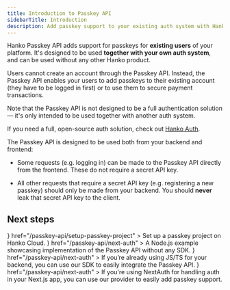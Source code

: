 ```yaml
---
title: Introduction to Passkey API
sidebarTitle: Introduction
description: Add passkey support to your existing auth system with Hanko Passkey API.
---
```


Hanko Passkey API adds support for passkeys for **existing users** of your platform. It's designed to be used **together with your own auth system**, and can be used without any other Hanko product.

Users cannot create an account through the Passkey API. Instead, the Passkey API enables your users to add passkeys to their existing account (they have to be logged in first) or to use them to secure
payment transactions.

<Tip>
Note that the Passkey API is not designed to be a full authentication solution — it's only intended to be used together with another auth system.

If you need a full, open-source auth solution, check out [Hanko Auth](/introduction).

</Tip>

The Passkey API is designed to be used both from your backend and frontend:

- Some requests (e.g. logging in) can be made to the Passkey API directly from the frontend. These do not require a secret API key.

- All other requests that require a secret API key (e.g. registering a new passkey) should only be made from your backend. You should **never** leak that secret API key to the client.

## Next steps

<CardGroup cols={2}>
  <Card
    title="Set up Passkey Project"
    icon={
      <svg width="20" height="20" viewBox="0 0 48 48" fill="#5465FF" xmlns="http://www.w3.org/2000/svg">
        <path d="M36.0611 12.8774V41.9346H32.0922V26.037H16.4355V29.9695H28.1247V31.9991C28.1245 37.076 28.1162 42.1529 28.1294 47.2296C28.1302 47.5458 28.147 47.7976 28.1834 47.9964C32.6231 47.2725 36.6568 45.3468 39.9439 42.5638V22.1278C39.9439 19.047 39.2607 15.6673 36.0611 12.8774Z"/>
        <path d="M28.1934 14.0905H32.1592V5.37542C34.5455 5.89249 43.5968 11.8123 43.9658 21.0866V38.3127C46.8954 34.2961 48.6284 29.3509 48.6284 23.9988C48.6284 11.9094 39.8063 1.88475 28.2498 0C28.2157 0.203994 28.2006 0.463484 28.1989 0.790525L28.1934 14.0905Z"/>
        <path d="M12.4336 35.119V6.06185H16.4025V21.9594H32.0591V18.0269H20.37V15.9973C20.3702 10.9204 20.3784 5.8435 20.3652 0.766797C20.3645 0.450663 20.3476 0.198827 20.3113 0C15.8716 0.723931 11.8378 2.64963 8.55078 5.43264V25.8686C8.55078 28.9494 9.23395 32.3291 12.4336 35.119Z"/>
        <path d="M20.435 33.9095H16.4692V42.6246C14.0829 42.1075 5.03154 36.1877 4.66259 26.9134V9.68738C1.733 13.7039 0 18.6492 0 24.0012C0 36.0907 8.82209 46.1153 20.3786 48C20.4126 47.796 20.4278 47.5365 20.4295 47.2095L20.435 33.9095Z"/>
      </svg>
    }
    href="/passkey-api/setup-passkey-project"
  >
    Set up a passkey project on Hanko Cloud.
  </Card>
  <Card
    title="Example implementation"
    icon={
      <svg
        xmlns="http://www.w3.org/2000/svg"
        class="icon icon-tabler icon-tabler-brand-nodejs"
        width="24"
        height="24"
        viewBox="0 0 24 24"
        strokeWidth="2"
        stroke="#5465FF"
        fill="none"
        strokeLinecap="round"
        strokeLinejoin="round"
      >
        <path stroke="none" d="M0 0h24v24H0z" fill="none" />
        <path d="M9 9v8.044a2 2 0 0 1 -2.996 1.734l-1.568 -.9a3 3 0 0 1 -1.436 -2.561v-6.635a3 3 0 0 1 1.436 -2.56l6 -3.667a3 3 0 0 1 3.128 0l6 3.667a3 3 0 0 1 1.436 2.561v6.634a3 3 0 0 1 -1.436 2.56l-6 3.667a3 3 0 0 1 -3.128 0" />
        <path d="M17 9h-3.5a1.5 1.5 0 0 0 0 3h2a1.5 1.5 0 0 1 0 3h-3.5" />
      </svg>
    }
    href="/passkey-api/next-auth"
  >
    A Node.js example showcasing implementation of the Passkey API without any
    SDK.
  </Card>
  <Card
    title="JavaScript/TypeScript SDK"
    icon={
      <svg
        xmlns="http://www.w3.org/2000/svg"
        class="icon icon-tabler icon-tabler-brand-typescript"
        width="24"
        height="24"
        viewBox="0 0 24 24"
        strokeWidth="2"
        stroke="#5465FF"
        fill="none"
        strokeLinecap="round"
        strokeLinejoin="round"
      >
        <path stroke="none" d="M0 0h24v24H0z" fill="none" />
        <path d="M15 17.5c.32 .32 .754 .5 1.207 .5h.543c.69 0 1.25 -.56 1.25 -1.25v-.25a1.5 1.5 0 0 0 -1.5 -1.5a1.5 1.5 0 0 1 -1.5 -1.5v-.25c0 -.69 .56 -1.25 1.25 -1.25h.543c.453 0 .887 .18 1.207 .5" />
        <path d="M9 12h4" />
        <path d="M11 12v6" />
        <path d="M21 19v-14a2 2 0 0 0 -2 -2h-14a2 2 0 0 0 -2 2v14a2 2 0 0 0 2 2h14a2 2 0 0 0 2 -2z" />
      </svg>
    }
    href="/passkey-api/next-auth"
  >
    If you’re already using JS/TS for your backend, you can use our SDK to
    easily integrate the Passkey API.
  </Card>
  <Card
    title="Next.js with NextAuth"
    icon={
      <svg
        xmlns="http://www.w3.org/2000/svg"
        className="icon icon-tabler icon-tabler-brand-nextjs"
        width="30"
        height="30"
        viewBox="0 0 30 30"
        strokeWidth="2"
        stroke="#5465FF"
        fill="none"
        strokeLinecap="round"
        strokeLinejoin="round"
      >
        <path stroke="none" d="M0 0h24v24H0z" fill="none"></path>
        <path d="M9 15v-6l7.745 10.65a9 9 0 1 1 2.255 -1.993"></path>
        <path d="M15 12v-3"></path>
      </svg>
    }
    href="/passkey-api/next-auth"
  >
    If you're using NextAuth for handling auth in your Next.js app, you can use
    our provider to easily add passkey support.
  </Card>
</CardGroup>
